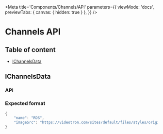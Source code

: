 
<Meta
    title='Components/Channels/API'
    parameters={{
        viewMode: 'docs',
        previewTabs: {
            canvas: { hidden: true }
        },
    }}
/>

# Channels API

## Table of content

- <a href="#ichannelsdata" target="_self">IChannelsData</a>

## IChannelsData

<h3 id="ichannelsdata-api">API</h3>

<ArgsTable of={ChannelsDataAPI} />

<h3 id="ichannelsdata-format">Expected format</h3>

```jsx
{
    "name": "RDS",
    "imageSrc": "https://videotron.com/sites/default/files/styles/original/public/dxp-channels/media/logo/RDS.webp",
}
```
